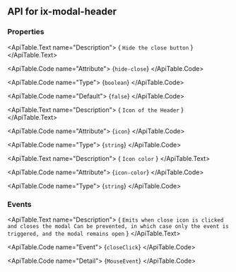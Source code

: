 
## API for ix-modal-header

### Properties

<ApiTable id="property-hideClose">
  <ApiTable.PropertyHeader name="hideClose" singleFramework="">
  </ApiTable.PropertyHeader>

  <ApiTable.Text name="Description">
    { `Hide the close button` }
  </ApiTable.Text>

  <ApiTable.Code name="Attribute">
    {`hide-close`}
  </ApiTable.Code>

  <ApiTable.Code name="Type">
   {`boolean`}
  </ApiTable.Code>

  <ApiTable.Code name="Default">
    {`false`}
  </ApiTable.Code>

</ApiTable>
<ApiTable id="property-icon">
  <ApiTable.PropertyHeader name="icon" singleFramework="">
  </ApiTable.PropertyHeader>

  <ApiTable.Text name="Description">
    { `Icon of the Header` }
  </ApiTable.Text>

  <ApiTable.Code name="Attribute">
    {`icon`}
  </ApiTable.Code>

  <ApiTable.Code name="Type">
   {`string`}
  </ApiTable.Code>


</ApiTable>
<ApiTable id="property-iconColor">
  <ApiTable.PropertyHeader name="iconColor" singleFramework="">
  </ApiTable.PropertyHeader>

  <ApiTable.Text name="Description">
    { `Icon color` }
  </ApiTable.Text>

  <ApiTable.Code name="Attribute">
    {`icon-color`}
  </ApiTable.Code>

  <ApiTable.Code name="Type">
   {`string`}
  </ApiTable.Code>


</ApiTable>


### Events

<ApiTable id="event-closeClick">
  <ApiTable.EventHeader name="closeClick">
  </ApiTable.EventHeader>

  <ApiTable.Text name="Description">
    { `Emits when close icon is clicked and closes the modal
Can be prevented, in which case only the event is triggered, and the modal remains open` }
  </ApiTable.Text>

  <ApiTable.Code name="Event">
    {`closeClick`}
  </ApiTable.Code>

  <ApiTable.Code name="Detail">
    {`MouseEvent`}
  </ApiTable.Code>
</ApiTable>


